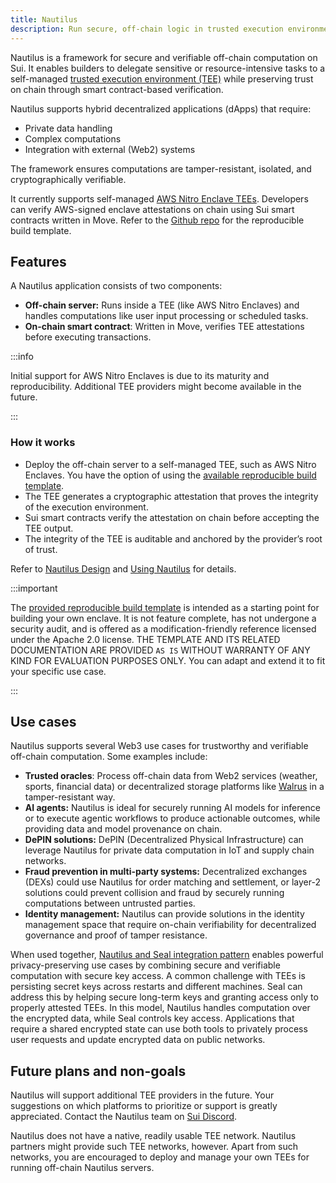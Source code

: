 ```yaml
---
title: Nautilus
description: Run secure, off-chain logic in trusted execution environments (TEEs), and verify it on chain to trigger safe smart contract workflows.
---
```


Nautilus is a framework for secure and verifiable off-chain computation on Sui. It enables builders to delegate sensitive or resource-intensive tasks to a self-managed [trusted execution environment (TEE)](https://en.wikipedia.org/wiki/Trusted_execution_environment) while preserving trust on chain through smart contract-based verification.

Nautilus supports hybrid decentralized applications (dApps) that require:
- Private data handling
- Complex computations
- Integration with external (Web2) systems

The framework ensures computations are tamper-resistant, isolated, and cryptographically verifiable.

It currently supports self-managed [AWS Nitro Enclave TEEs](https://aws.amazon.com/ec2/nitro/nitro-enclaves/). Developers can verify AWS-signed enclave attestations on chain using Sui smart contracts written in Move. Refer to the [Github repo](https://github.com/MystenLabs/nautilus) for the reproducible build template.

## Features

A Nautilus application consists of two components:

- **Off-chain server:** Runs inside a TEE (like AWS Nitro Enclaves) and handles computations like user input processing or scheduled tasks.
- **On-chain smart contract**: Written in Move, verifies TEE attestations before executing transactions.

:::info

Initial support for AWS Nitro Enclaves is due to its maturity and reproducibility. Additional TEE providers might become available in the future.

:::

### How it works

- Deploy the off-chain server to a self-managed TEE, such as AWS Nitro Enclaves. You have the option of using the [available reproducible build template](https://github.com/MystenLabs/nautilus).
- The TEE generates a cryptographic attestation that proves the integrity of the execution environment.
- Sui smart contracts verify the attestation on chain before accepting the TEE output.
- The integrity of the TEE is auditable and anchored by the provider’s root of trust.

Refer to [Nautilus Design](nautilus/nautilus-design.mdx) and [Using Nautilus](nautilus/using-nautilus.mdx) for details.

:::important

The [provided reproducible build template](https://github.com/MystenLabs/nautilus) is intended as a starting point for building your own enclave. It is not feature complete, has not undergone a security audit, and is offered as a modification-friendly reference licensed under the Apache 2.0 license. THE TEMPLATE AND ITS RELATED DOCUMENTATION ARE PROVIDED `AS IS` WITHOUT WARRANTY OF ANY KIND FOR EVALUATION PURPOSES ONLY.
You can adapt and extend it to fit your specific use case.

:::

## Use cases

Nautilus supports several Web3 use cases for trustworthy and verifiable off-chain computation. Some examples include:

- **Trusted oracles**: Process off-chain data from Web2 services (weather, sports, financial data) or decentralized storage platforms like [Walrus](https://walrus.xyz) in a tamper-resistant way.
- **AI agents:** Nautilus is ideal for securely running AI models for inference or to execute agentic workflows to produce actionable outcomes, while providing data and model provenance on chain.
- **DePIN solutions:** DePIN (Decentralized Physical Infrastructure) can leverage Nautilus for private data computation in IoT and supply chain networks.
- **Fraud prevention in multi-party systems:** Decentralized exchanges (DEXs) could use Nautilus for order matching and settlement, or layer-2 solutions could prevent collision and fraud by securely running computations between untrusted parties.
- **Identity management:** Nautilus can provide solutions in the identity management space that require on-chain verifiability for decentralized governance and proof of tamper resistance.

When used together, [Nautilus and Seal integration pattern](/concepts/cryptography/nautilus/nautilus-seal.mdx) enables powerful privacy-preserving use cases by combining secure and verifiable computation with secure key access. A common challenge with TEEs is persisting secret keys across restarts and different machines. Seal can address this by helping secure long-term keys and granting access only to properly attested TEEs. In this model, Nautilus handles computation over the encrypted data, while Seal controls key access. Applications that require a shared encrypted state can use both tools to privately process user requests and update encrypted data on public networks.

## Future plans and non-goals

Nautilus will support additional TEE providers in the future. Your suggestions on which platforms to prioritize or support is greatly appreciated. Contact the Nautilus team on [Sui Discord](https://discord.com/channels/916379725201563759/1361500579603546223).

<ImportContent source="contact-nautilus.mdx" mode="snippet" />

Nautilus does not have a native, readily usable TEE network. Nautilus partners might provide such TEE networks, however. Apart from such networks, you are encouraged to deploy and manage your own TEEs for running off-chain Nautilus servers.
